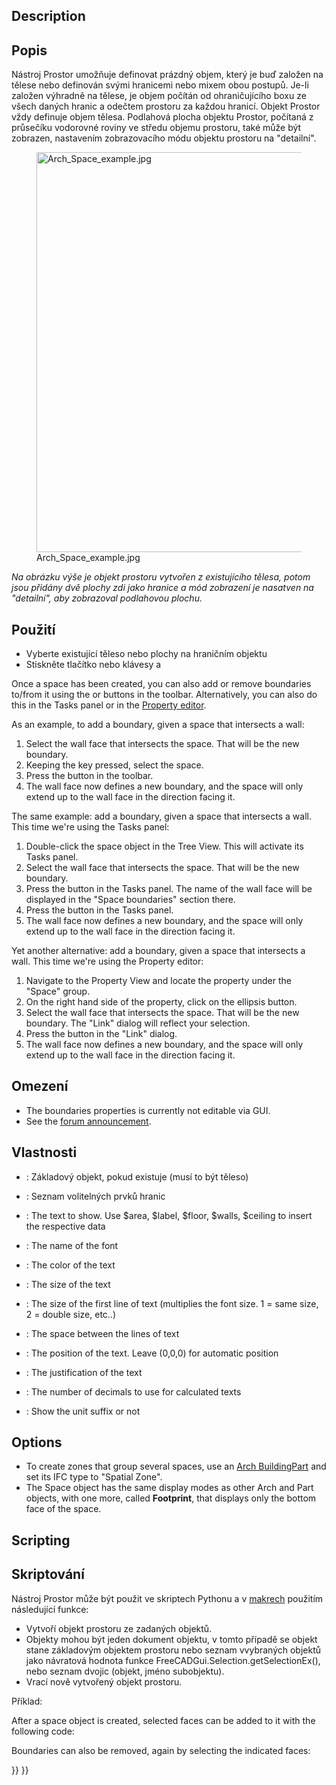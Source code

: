 <languages/>

<div class="mw-translate-fuzzy">
{{docnav/cs|[[Arch_Roof/cs|Roof]]|[[Arch_Stairs/cs|Stairs]]|[[Arch_Workbench/cs|Arch]]|IconL=Arch_Roof.svg |IconC=Workbench_Arch.svg |IconR=Arch_Stairs.svg}}
</div>

{{VeryImportantMessage|THIS COMMAND IS PART OF THE INTEGRATED [[BIM_Workbench|BIM WORKBENCH]] IN V1.0<br>
This page has been updated for that version.}}

<div class="mw-translate-fuzzy">
{{GuiCommand/cs
|Name=Arch_Space
|Name/cs=Arch Space
|MenuLocation=Architecture → Space
|Workbenches=[[Arch_Workbench/cs|Architektura]]
|Shortcut={{KEY|S}} {{KEY|P}}
|SeeAlso=[[Arch Wall/cs]], [[Arch Structure/cs]]
|Version=0.14
}}
</div>

==Description==

<div class="mw-translate-fuzzy">
==Popis==
Nástroj Prostor umožňuje definovat prázdný objem, který je buď založen na tělese nebo definován svými hranicemi nebo mixem obou postupů.  Je-li založen výhradně na tělese, je objem počítán od ohraničujícího boxu ze všech daných hranic a odečtem prostoru za každou hranicí. Objekt Prostor vždy definuje objem tělesa. Podlahová plocha objektu Prostor, počítaná z průsečíku vodorovné roviny ve středu objemu prostoru, také může být zobrazen, nastavením zobrazovacího módu objektu prostoru na "detailní".
</div>

[[Image:Arch Space example.jpg|640px]]

<div class="mw-translate-fuzzy">
''Na obrázku výše je objekt prostoru vytvořen z existujícího tělesa, potom jsou přidány dvě plochy zdi jako hranice a mód zobrazení je nasatven na "detailní", aby zobrazoval podlahovou plochu.''
</div>

<span id="Usage"></span>
<div class="mw-translate-fuzzy">
==Použití==
</div>

<div class="mw-translate-fuzzy">
* Vyberte existující těleso nebo plochy na hraničním objektu
* Stiskněte tlačítko {{KEY|[[Image:Arch_Space.png|32px]] Prostor}} nebo klávesy {{KEY|S}} a {{KEY|P}}
</div>

Once a space has been created, you can also add or remove boundaries to/from it using the {{Button|[[Image:Arch_Add.svg|16px]] [[Arch_Add|Add]]}} or {{Button|[[Image:Arch_Remove.svg|16px]] [[Arch_Remove|Remove]]}} buttons in the toolbar. Alternatively, you can also do this in the Tasks panel or in the [[Property_editor|Property editor]].

As an example, to add a boundary, given a space that intersects a wall:
# Select the wall face that intersects the space. That will be the new boundary.
# Keeping the {{KEY|Ctrl}} key pressed, select the space.
# Press the {{Button|[[Image:Arch_Add.svg|16px]] [[Arch_Add|Add]]}} button in the toolbar.
# The wall face now defines a new boundary, and the space will only extend up to the wall face in the direction facing it.

The same example: add a boundary, given a space that intersects a wall. This time we're using the Tasks panel:
# Double-click the space object in the Tree View. This will activate its Tasks panel.
# Select the wall face that intersects the space. That will be the new boundary.
# Press the {{Button|[[Image:Arch_Add.svg|16px]] [[Arch_Add|Add]]}} button in the Tasks panel. The name of the wall face will be displayed in the "Space boundaries" section there.
# Press the {{Button|OK}} button in the Tasks panel.
# The wall face now defines a new boundary, and the space will only extend up to the wall face in the direction facing it.

Yet another alternative: add a boundary, given a space that intersects a wall. This time we're using the Property editor:
# Navigate to the Property View and locate the {{PropertyData|Boundaries}} property under the "Space" group.
# On the right hand side of the {{PropertyData|Boundaries}} property, click on the ellipsis button.
# Select the wall face that intersects the space. That will be the new boundary. The "Link" dialog will reflect your selection.
# Press the {{Button|OK}} button in the "Link" dialog.
# The wall face now defines a new boundary, and the space will only extend up to the wall face in the direction facing it.

<span id="Limitations"></span>
<div class="mw-translate-fuzzy">
==Omezení==
</div>

* The boundaries properties is currently not editable via GUI.
* See the [http://forum.freecadweb.org/viewtopic.php?f=9&t=4275 forum announcement].

<span id="Properties"></span>
==Vlastnosti==

<div class="mw-translate-fuzzy">
* {{PropertyData|Základ}}: Základový objekt, pokud existuje (musí to být těleso)
* {{PropertyData|Hranice}}: Seznam volitelných prvků hranic
</div>

* {{PropertyView|Text}}: The text to show. Use $area, $label, $floor, $walls, $ceiling to insert the respective data
* {{PropertyView|FontName}}: The name of the font
* {{PropertyView|TextColor}}: The color of the text
* {{PropertyView|FontSize}}: The size of the text
* {{PropertyView|FirstLine}}: The size of the first line of text (multiplies the font size. 1 = same size, 2 = double size, etc..)
* {{PropertyView|LineSpacing}}: The space between the lines of text
* {{PropertyView|TextPosition}}: The position of the text. Leave (0,0,0) for automatic position
* {{PropertyView|TextAlign}}: The justification of the text
* {{PropertyView|Decimals}}: The number of decimals to use for calculated texts
* {{PropertyView|ShowUnit}}: Show the unit suffix or not

==Options==

* To create zones that group several spaces, use an [[Arch_BuildingPart|Arch BuildingPart]] and set its IFC type to "Spatial Zone".
* The Space object has the same display modes as other Arch and Part objects, with one more, called '''Footprint''', that displays only the bottom face of the space.

==Scripting==

<div class="mw-translate-fuzzy">
==Skriptování==
</div>

<div class="mw-translate-fuzzy">
Nástroj Prostor může být použit ve skriptech Pythonu a v [[macros/cs|makrech]] použitím následující funkce:
</div>

{{Code|code=
Space = makeSpace(objects=None, baseobj=None, name="Space")
}}

<div class="mw-translate-fuzzy">
* Vytvoří objekt prostoru ze zadaných objektů. 
* Objekty mohou být jeden dokument objektu, v tomto případě se objekt stane základovým objektem prostoru nebo seznam vvybraných objektů jako návratová hodnota funkce FreeCADGui.Selection.getSelectionEx(), nebo seznam dvojic (objekt, jméno subobjektu).
* Vrací nově vytvořený objekt prostoru.
</div>

Příklad:

{{Code|code=
import FreeCAD, Arch

Box = FreeCAD.ActiveDocument.addObject("Part::Box", "Box")
Box.Length = 1000
Box.Width = 1000
Box.Height = 1000

Space = Arch.makeSpace(Box)
Space.ViewObject.LineWidth = 2
FreeCAD.ActiveDocument.recompute()
}}

After a space object is created, selected faces can be added to it with the following code:

{{Code|code=
import FreeCAD, FreeCADGui, Draft, Arch

points = [FreeCAD.Vector(-500, 0, 0), FreeCAD.Vector(1000, 1000, 0)]
Line = Draft.makeWire(points)
Wall = Arch.makeWall(Line, width=150, height=2000)
FreeCAD.ActiveDocument.recompute()

# Select a face of the wall
selection = FreeCADGui.Selection.getSelectionEx()
Arch.addSpaceBoundaries(Space, selection)
}}

Boundaries can also be removed, again by selecting the indicated faces:

{{Code|code=
selection = FreeCADGui.Selection.getSelectionEx()
Arch.removeSpaceBoundaries(Space, selection)
}}


<div class="mw-translate-fuzzy">
{{docnav/cs|[[Arch_Roof/cs|Roof]]|[[Arch_Stairs/cs|Stairs]]|[[Arch_Workbench/cs|Arch]]|IconL=Arch_Roof.svg |IconC=Workbench_Arch.svg |IconR=Arch_Stairs.svg}}
</div>

{{BIM_Tools_navi{{#translation:}}}}
{{Userdocnavi{{#translation:}}}}
